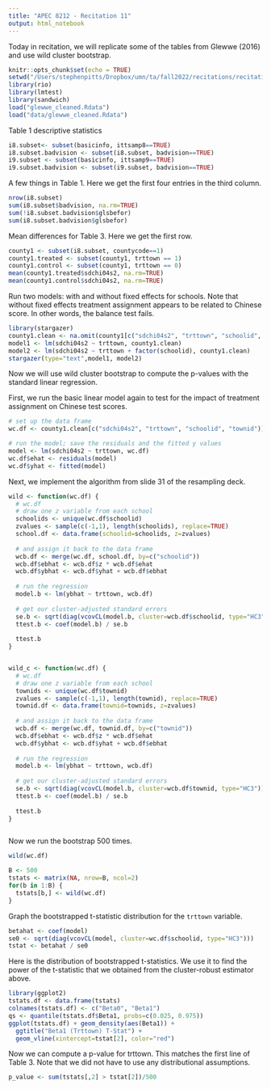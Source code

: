 ```yaml
---
title: "APEC 8212 - Recitation 11"
output: html_notebook
---
```


Today in recitation, we will replicate some of the tables from Glewwe (2016) and use wild cluster bootstrap.

```r
knitr::opts_chunk$set(echo = TRUE)
setwd("/Users/stephenpitts/Dropbox/umn/ta/fall2022/recitations/recitation11")
library(rio)
library(lmtest)
library(sandwich)
load("glewwe_cleaned.Rdata")
load("data/glewwe_cleaned.Rdata")
```



Table 1 descriptive statistics
```r
i8.subset<- subset(basicinfo, ittsamp8==TRUE)
i8.subset.badvision <- subset(i8.subset, badvision==TRUE)
i9.subset <- subset(basicinfo, ittsamp9==TRUE)
i9.subset.badvision <- subset(i9.subset, badvision==TRUE)
```

A few things in Table 1. Here we get the first four entries in the third column.
```r
nrow(i8.subset)
sum(i8.subset$badvision, na.rm=TRUE)
sum(!i8.subset.badvision$glsbefor)
sum(i8.subset.badvision$glsbefor)
```

Mean differences for Table 3. Here we get the first row.
```r
county1 <- subset(i8.subset, countycode==1)
county1.treated <- subset(county1, trttown == 1)
county1.control <- subset(county1, trttown == 0)
mean(county1.treated$sdchi04s2, na.rm=TRUE)
mean(county1.control$sdchi04s2, na.rm=TRUE)
```

Run two models: with and without fixed effects for schools. Note that
without fixed effects treatment assignment appears to be related to
Chinese score. In other words, the balance test fails. 

```r
library(stargazer)
county1.clean <- na.omit(county1[c("sdchi04s2", "trttown", "schoolid", "townid")])
model1 <- lm(sdchi04s2 ~ trttown, county1.clean)
model2 <- lm(sdchi04s2 ~ trttown + factor(schoolid), county1.clean)
stargazer(type="text",model1, model2)
```

Now we will use wild cluster bootstrap to compute the p-values with the
standard linear regression.

First, we run the basic linear model again to test for the impact of
treatment assignment on Chinese test scores.

```r
# set up the data frame
wc.df <- county1.clean[c("sdchi04s2", "trttown", "schoolid", "townid")]

# run the model; save the residuals and the fitted y values
model <- lm(sdchi04s2 ~ trttown, wc.df)
wc.df$ehat <- residuals(model)
wc.df$yhat <- fitted(model)
```

Next, we implement the algorithm from slide 31 of the resampling deck.
```r
wild <- function(wc.df) {
  # wc.df
  # draw one z variable from each school 
  schoolids <- unique(wc.df$schoolid)
  zvalues <- sample(c(-1,1), length(schoolids), replace=TRUE)
  school.df <- data.frame(schoolid=schoolids, z=zvalues)
  
  # and assign it back to the data frame
  wcb.df <- merge(wc.df, school.df, by=c("schoolid"))
  wcb.df$ebhat <- wcb.df$z * wcb.df$ehat
  wcb.df$ybhat <- wcb.df$yhat + wcb.df$ebhat
  
  # run the regression
  model.b <- lm(ybhat ~ trttown, wcb.df)
  
  # get our cluster-adjusted standard errors
  se.b <- sqrt(diag(vcovCL(model.b, cluster=wcb.df$schoolid, type="HC3")))
  ttest.b <- coef(model.b) / se.b
  
  ttest.b
}


wild_c <- function(wc.df) {
  # wc.df
  # draw one z variable from each school 
  townids <- unique(wc.df$townid)
  zvalues <- sample(c(-1,1), length(townid), replace=TRUE)
  townid.df <- data.frame(townid=townids, z=zvalues)
  
  # and assign it back to the data frame
  wcb.df <- merge(wc.df, townid.df, by=c("townid"))
  wcb.df$ebhat <- wcb.df$z * wcb.df$ehat
  wcb.df$ybhat <- wcb.df$yhat + wcb.df$ebhat
  
  # run the regression
  model.b <- lm(ybhat ~ trttown, wcb.df)
  
  # get our cluster-adjusted standard errors
  se.b <- sqrt(diag(vcovCL(model.b, cluster=wcb.df$townid, type="HC3")))
  ttest.b <- coef(model.b) / se.b
  
  ttest.b
}



```

Now we run the bootstrap 500 times.
```r
wild(wc.df)

B <- 500
tstats <- matrix(NA, nrow=B, ncol=2)
for(b in 1:B) {
  tstats[b,] <- wild(wc.df)
}
```

Graph the bootstrapped t-statistic distribution
for the `trttown` variable.

```r
betahat <- coef(model)
se0 <- sqrt(diag(vcovCL(model, cluster=wc.df$schoolid, type="HC3")))
tstat <- betahat / se0
```

Here is the distribution of bootstrapped t-statistics. We use
it to find the power of the t-statistic that we obtained
from the cluster-robust estimator above. 

```r
library(ggplot2)
tstats.df <- data.frame(tstats)
colnames(tstats.df) <- c("Beta0", "Beta1")
qs <- quantile(tstats.df$Beta1, probs=c(0.025, 0.975))
ggplot(tstats.df) + geom_density(aes(Beta1)) +
  ggtitle("Beta1 (Trttown) T-Stat") +
  geom_vline(xintercept=tstat[2], color="red")
```

Now we can compute a p-value for trttown.
This matches the first line of Table 3. Note that we
did not have to use any distributional assumptions.
```r
p_value <- sum(tstats[,2] > tstat[2])/500
```





